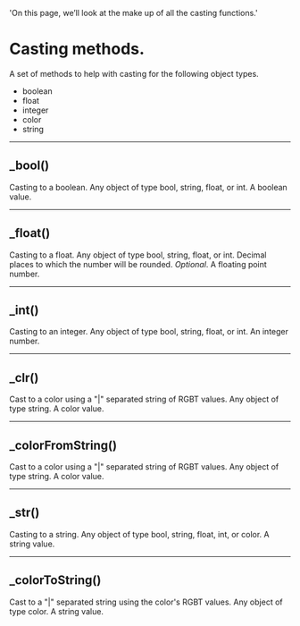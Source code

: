   'On this page, we’ll look at the make up of all the casting functions.'

# Casting methods.
A set of methods to help with casting for the following object types.

- boolean
- float
- integer
- color
- string


---

## _bool()
Casting to a boolean. 
<Properties>
  <Property name="this" type="object">
    Any object of type bool, string, float, or int.
  </Property>
  <Property name="returns" type="bool">
    A boolean value.
  </Property>
</Properties>

---

## _float()
Casting to a float. 
<Properties>
  <Property name="this" type="object">
    Any object of type bool, string, float, or int.
  </Property>
  <Property name="precision" type="int">
    Decimal places to which the number will be rounded. _Optional_.
  </Property>
  <Property name="returns" type="float">
    A floating point number.
  </Property>
</Properties>

---

## _int()
Casting to an integer. 
<Properties>
  <Property name="this" type="object">
    Any object of type bool, string, float, or int.
  </Property>
  <Property name="returns" type="int">
    An integer number.
  </Property>
</Properties>

---

## _clr()
Cast to a color using a "|" separated string of RGBT values. 
<Properties>
  <Property name="this" type="string">
    Any object of type string.
  </Property>
  <Property name="returns" type="color">
    A color value.
  </Property>
</Properties>

---

## _colorFromString()
Cast to a color using a "|" separated string of RGBT values. 
<Properties>
  <Property name="this" type="string">
    Any object of type string.
  </Property>
  <Property name="returns" type="color">
    A color value.
  </Property>
</Properties>

---

## _str()
Casting to a string. 
<Properties>
  <Property name="this" type="object">
    Any object of type bool, string, float, int, or color.
  </Property>
  <Property name="returns" type="string">
    A string value.
  </Property>
</Properties>

---

## _colorToString()
Cast to a "|" separated string using the color's RGBT values.
<Properties>
  <Property name="this" type="color">
    Any object of type color.
  </Property>
  <Property name="returns" type="string">
    A string value.
  </Property>
</Properties>
